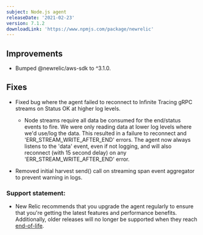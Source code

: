 ```yaml
---
subject: Node.js agent
releaseDate: '2021-02-23'
version: 7.1.2
downloadLink: 'https://www.npmjs.com/package/newrelic'
---
```


## Improvements

* Bumped @newrelic/aws-sdk to ^3.1.0.

## Fixes

* Fixed bug where the agent failed to reconnect to Infinite Tracing gRPC streams on Status OK at higher log levels.

  * Node streams require all data be consumed for the end/status events to fire. We were only reading data at lower log levels where we'd use/log the data. This resulted in a failure to reconnect and 'ERR_STREAM_WRITE_AFTER_END' errors. The agent now always listens to the 'data' event, even if not logging, and will also reconnect (with 15 second delay) on any 'ERR_STREAM_WRITE_AFTER_END' error.
* Removed initial harvest send() call on streaming span event aggregator to prevent warning in logs.

### Support statement:

* New Relic recommends that you upgrade the agent regularly to ensure that you're getting the latest features and performance benefits. Additionally, older releases will no longer be supported when they reach [end-of-life](https://docs.newrelic.com/docs/using-new-relic/cross-product-functions/install-configure/notification-changes-new-relic-saas-features-distributed-software).
